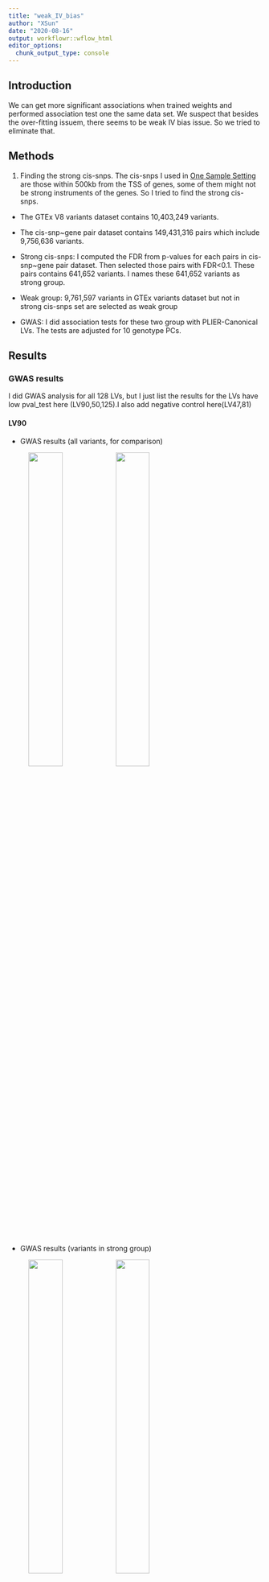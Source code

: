 ```yaml
---
title: "weak_IV_bias"
author: "XSun"
date: "2020-08-16"
output: workflowr::wflow_html
editor_options:
  chunk_output_type: console
---
```


## Introduction

We can get more significant associations when trained weights and performed association test one the same data set. We suspect that besides the over-fitting issuem, there seems to be weak IV bias issue. So we tried to eliminate that. 


## Methods

1. Finding the strong cis-snps. The cis-snps I used in [One Sample Setting](https://xsun1229.github.io/factor_analysis/cg-onesample.html) are those within 500kb from the TSS of genes, some of them might not be strong instruments of the genes. So I tried to find the strong cis-snps.

  - The GTEx V8 variants dataset contains 10,403,249 variants.
  
  - The cis-snp~gene pair dataset contains 149,431,316 pairs which include 9,756,636 variants.
  
  - Strong cis-snps: I computed the FDR from p-values for each pairs in cis-snp~gene pair dataset. Then selected those pairs with FDR<0.1. These pairs contains 641,652 variants. I names these 641,652 variants as strong group.
  
  - Weak group: 9,761,597 variants in GTEx variants dataset but not in strong cis-snps set are selected as weak group
  
  - GWAS: I did association tests for these two group with PLIER-Canonical LVs. The tests are adjusted for 10 genotype PCs.
  
  
  
## Results

### GWAS results

I did GWAS analysis for all 128 LVs, but I just list the results for the LVs have low pval_test here (LV90,50,125).I also add negative control here(LV47,81) 

#### LV90 

- GWAS results (all variants, for comparison)

<figure class="half">
    <img src="https://github.com/xsun1229/factor_analysis/raw/master/output/qq_unif_lv90.jpeg" width="40%">
    <img src="https://github.com/xsun1229/factor_analysis/raw/master/output/man_lv90.jpeg" width="40%">
</figure>

- GWAS results (variants in strong group) 

<figure class="half">
    <img src="https://github.com/xsun1229/factor_analysis/raw/master/output/qq_unif_lv90_strong.jpeg" width="40%">
    <img src="https://github.com/xsun1229/factor_analysis/raw/master/output/man_lv90_strong.jpeg" width="40%">
</figure>


- GWAS results (variants in weak group) 

<figure class="half">
    <img src="https://github.com/xsun1229/factor_analysis/raw/master/output/qq_unif_lv90_weak.jpeg" width="40%">
    <img src="https://github.com/xsun1229/factor_analysis/raw/master/output/man_lv90_weak.jpeg" width="40%">
</figure>


#### LV50 

- GWAS results (all variants, for comparison)

<figure class="half">
    <img src="https://github.com/xsun1229/factor_analysis/raw/master/output/qq_unif_lv50.jpeg" width="40%">
    <img src="https://github.com/xsun1229/factor_analysis/raw/master/output/man_lv50.jpeg" width="40%">
</figure>

- GWAS results (variants in strong group) 

<figure class="half">
    <img src="https://github.com/xsun1229/factor_analysis/raw/master/output/qq_unif_lv50_strong.jpeg" width="40%">
    <img src="https://github.com/xsun1229/factor_analysis/raw/master/output/man_lv50_strong.jpeg" width="40%">
</figure>


- GWAS results (variants in weak group) 

<figure class="half">
    <img src="https://github.com/xsun1229/factor_analysis/raw/master/output/qq_unif_lv50_weak.jpeg" width="40%">
    <img src="https://github.com/xsun1229/factor_analysis/raw/master/output/man_lv50_weak.jpeg" width="40%">
</figure>


#### LV125 

- GWAS results (all variants, for comparison)

<figure class="half">
    <img src="https://github.com/xsun1229/factor_analysis/raw/master/output/qq_unif_lv125.jpeg" width="40%">
    <img src="https://github.com/xsun1229/factor_analysis/raw/master/output/man_lv125.jpeg" width="40%">
</figure>

- GWAS results (variants in strong group) 

<figure class="half">
    <img src="https://github.com/xsun1229/factor_analysis/raw/master/output/qq_unif_lv125_strong.jpeg" width="40%">
    <img src="https://github.com/xsun1229/factor_analysis/raw/master/output/man_lv125_strong.jpeg" width="40%">
</figure>


- GWAS results (variants in weak group) 

<figure class="half">
    <img src="https://github.com/xsun1229/factor_analysis/raw/master/output/qq_unif_lv125_weak.jpeg" width="40%">
    <img src="https://github.com/xsun1229/factor_analysis/raw/master/output/man_lv125_weak.jpeg" width="40%">
</figure>


#### LV47-negative control

- GWAS results (all variants, for comparison)

<figure class="half">
    <img src="https://github.com/xsun1229/factor_analysis/raw/master/output/qq_unif_lv47.jpeg" width="40%">
    <img src="https://github.com/xsun1229/factor_analysis/raw/master/output/man_lv47.jpeg" width="40%">
</figure>

- GWAS results (variants in strong group) 

<figure class="half">
    <img src="https://github.com/xsun1229/factor_analysis/raw/master/output/qq_unif_lv47_strong.jpeg" width="40%">
    <img src="https://github.com/xsun1229/factor_analysis/raw/master/output/man_lv47_strong.jpeg" width="40%">
</figure>


- GWAS results (variants in weak group) 

<figure class="half">
    <img src="https://github.com/xsun1229/factor_analysis/raw/master/output/qq_unif_lv47_weak.jpeg" width="40%">
    <img src="https://github.com/xsun1229/factor_analysis/raw/master/output/man_lv47_weak.jpeg" width="40%">
</figure>

#### LV81-negative control

- GWAS results (all variants, for comparison)

<figure class="half">
    <img src="https://github.com/xsun1229/factor_analysis/raw/master/output/qq_unif_lv81.jpeg" width="40%">
    <img src="https://github.com/xsun1229/factor_analysis/raw/master/output/man_lv81.jpeg" width="40%">
</figure>

- GWAS results (variants in strong group) 

<figure class="half">
    <img src="https://github.com/xsun1229/factor_analysis/raw/master/output/qq_unif_lv81_strong.jpeg" width="40%">
    <img src="https://github.com/xsun1229/factor_analysis/raw/master/output/man_lv81_strong.jpeg" width="40%">
</figure>


- GWAS results (variants in weak group) 

<figure class="half">
    <img src="https://github.com/xsun1229/factor_analysis/raw/master/output/qq_unif_lv81_weak.jpeg" width="40%">
    <img src="https://github.com/xsun1229/factor_analysis/raw/master/output/man_lv81_weak.jpeg" width="40%">
</figure>